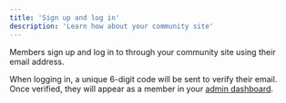 ```yaml
---
title: 'Sign up and log in'
description: 'Learn how about your community site'
---
```


Members sign up and log in to through your community site using their email address.

When logging in, a unique 6-digit code will be sent to verify their email. Once verified, they will appear as a member in your [admin dashboard](/members).